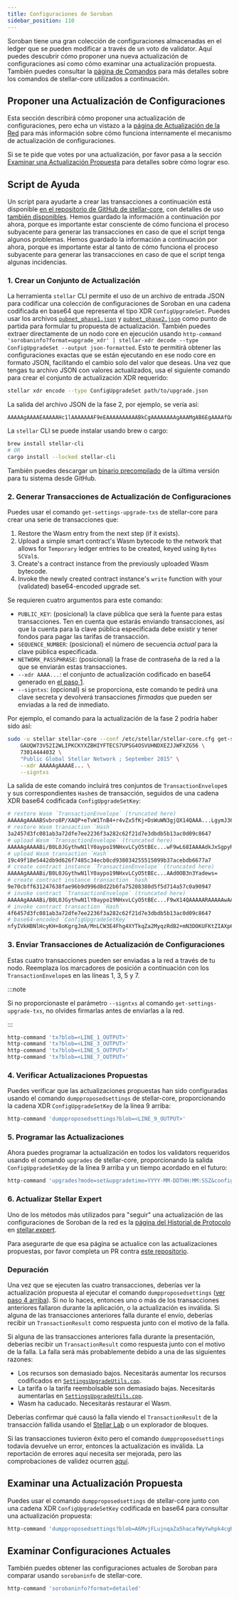 ```yaml
---
title: Configuraciones de Soroban
sidebar_position: 110
---
```



Soroban tiene una gran colección de configuraciones almacenadas en el ledger que se pueden modificar a través de un voto de validator. Aquí puedes descubrir cómo proponer una nueva actualización de configuraciones así como cómo examinar una actualización propuesta. También puedes consultar la [página de Comandos](./commands.mdx) para más detalles sobre los comandos de stellar-core utilizados a continuación.

## Proponer una Actualización de Configuraciones

Esta sección describirá cómo proponer una actualización de configuraciones, pero echa un vistazo a la [página de Actualización de la Red](./network-upgrades.mdx#upgrading-soroban-settings) para más información sobre cómo funciona internamente el mecanismo de actualización de configuraciones.

<Alert>

Si se te pide que votes por una actualización, por favor pasa a la sección [Examinar una Actualización Propuesta](#examine-a-proposed-upgrade) para detalles sobre cómo lograr eso.

</Alert>

## Script de Ayuda

Un script para ayudarte a crear las transacciones a continuación está disponible [en el repositorio de GitHub de stellar-core](https://github.com/stellar/stellar-core/blob/master/scripts/settings-helper.sh), con detalles de uso [también disponibles](https://github.com/stellar/stellar-core/blob/master/scripts/README.md). Hemos guardado la información a continuación por ahora, porque es importante estar consciente de cómo funciona el proceso subyacente para generar las transacciones en caso de que el script tenga algunos problemas. Hemos guardado la información a continuación por ahora, porque es importante estar al tanto de cómo funciona el proceso subyacente para generar las transacciones en caso de que el script tenga algunas incidencias.

### 1. Crear un Conjunto de Actualización

La herramienta `stellar` CLI permite el uso de un archivo de entrada JSON para codificar una colección de configuraciones de Soroban en una cadena codificada en base64 que representa el tipo XDR `ConfigUpgradeSet`. Puedes usar los archivos [`pubnet_phase1.json`] y [`pubnet_phase2.json`] como punto de partida para formular tu propuesta de actualización. También puedes extraer directamente de un nodo core en ejecución usando `http-command 'sorobaninfo?format=upgrade_xdr' | stellar-xdr decode --type ConfigUpgradeSet --output json-formatted`. Esto te permitirá obtener las configuraciones exactas que se están ejecutando en ese nodo core en formato JSON, facilitando el cambio solo del valor que deseas. Una vez que tengas tu archivo JSON con valores actualizados, usa el siguiente comando para crear el conjunto de actualización XDR requerido:

```bash
stellar xdr encode --type ConfigUpgradeSet path/to/upgrade.json
```

La salida del archivo JSON de la fase 2, por ejemplo, se vería así:

```text
AAAAAgAAAAEAAAAAHc1lAAAAAAAF9eEAAAAAAAAAABkCgAAAAAAAAgAAAMgAB6EgAAAAfQABEXAAAAAoAAIIAAAAABkAAQQAAAAAAAAAGGoAAAAAAAAnEAAAAAAAAAb6AAAAAukO3QD///////0NfwAAAAAAAOFfAAAD6A==
```

<Alert>

La `stellar` CLI se puede instalar usando brew o cargo:

```bash
brew install stellar-cli
# OR
cargo install --locked stellar-cli
```

También puedes descargar un [binario precompilado] de la última versión para tu sistema desde GitHub.

</Alert>

### 2. Generar Transacciones de Actualización de Configuraciones

Puedes usar el comando `get-settings-upgrade-txs` de stellar-core para crear una serie de transacciones que:

1. Restore the Wasm entry from the next step (if it exists).
2. Upload a simple smart contract's Wasm bytecode to the network that allows for `Temporary` ledger entries to be created, keyed using `Bytes` `SCVal`s.
3. Create's a contract instance from the previously uploaded Wasm bytecode.
4. Invoke the newly created contract instance's `write` function with your (validated) base64-encoded upgrade set.

Se requieren cuatro argumentos para este comando:

- `PUBLIC_KEY`: (posicional) la clave pública que será la fuente para estas transacciones. Ten en cuenta que estarás enviando transacciones, así que la cuenta para la clave pública especificada debe existir y tener fondos para pagar las tarifas de transacción.
- `SEQUENCE_NUMBER`: (posicional) el número de secuencia _actual_ para la clave pública especificada.
- `NETWORK_PASSPHRASE`: (posicional) la frase de contraseña de la red a la que se enviarán estas transacciones.
- `--xdr AAAA...`: el conjunto de actualización codificado en base64 generado en [el paso 1](#1-create-an-upgrade-set).
- `--signtxs`: (opcional) si se proporciona, este comando te pedirá una clave secreta y devolverá transacciones _firmadas_ que pueden ser enviadas a la red de inmediato.

Por ejemplo, el comando para la actualización de la fase 2 podría haber sido así:

```bash
sudo -u stellar stellar-core --conf /etc/stellar/stellar-core.cfg get-settings-upgrade-txs \
    GAUQW73V52I2WLIPKCKYXZBHIYFTECS7UPSG4OSVUHNDXEZJJWFXZG56 \
    73014444032 \
    "Public Global Stellar Network ; September 2015" \
    --xdr AAAAAgAAAAE... \
    --signtxs
```

La salida de este comando incluirá tres conjuntos de `TransactionEnvelope`s y sus correspondientes `Hash`es de transacción, seguidos de una cadena XDR base64 codificada `ConfigUpgradeSetKey`:

```bash showLineNumbers
# restore Wasm `TransactionEnvelope` (truncated here)
AAAAAgAAAABSvbro8P/XAQP+eTvW1TnB4+r4vZx5fKj+DsWuWN3gjQX14QAAA...LgymJ36XIBrUVMU2wg=
# restore Wasm transaction `Hash`
3a2457d3fc081ab3a72dfe7ee2236f3a282c62f21d7e3dbdb5b13ac0d09c8647
# upload Wasm `TransactionEnvelope` (truncated here)
AAAAAgAAAABi/B0L0JGythwN1lY0aypo19NHxvLCyO5tBEc...wF9wL68IAAAAdkJxSgpyRStTvbSA9jgs=
# upload Wasm transaction `Hash`
19c49f18e5442db9d626f7485c34ecb0cd938034255515099b37acebdb6677a7
# create contract instance `TransactionEnvelope` (truncated here)
AAAAAgAAAABi/B0L0JGythwN1lY0aypo19NHxvLCyO5tBEc...AAd0OB3n3Yadews=
# create contract instance transaction `hash`
9e70cbff631247638fae96b9d996d8d22b6fa75208380d5f5d714a57c0a90947
# invoke contract `TransactionEnvelope` (truncated here)
AAAAAgAAAABi/B0L0JGythwN1lY0aypo19NHxvLCyO5tBEc...F9wX14QAAAAARAAAAAwAAAAAAAAAAAAAAAQAAAAAAAAAYAAAAAAAAAAGd/IhWQcE2UdzIof7ygqCuAmYD8ycsJbB
# invoke contract transaction `Hash`
4f6457d3fc081ab3a72dfe7ee2236f3a282c62f21d7e3dbdb5b13ac0d09c8647
# base64-encoded `ConfigUpgradeSetKey`
nfyIVkHBNlHcyKH+8oKgrgJmA/MnLCW3E4Fhg4XYTkqZa2MyqzRdB2+mN3DOKUFKtZIAXp6o3DHrkgR0mo7rUw==
```

### 3. Enviar Transacciones de Actualización de Configuraciones

Estas cuatro transacciones pueden ser enviadas a la red a través de tu nodo. Reemplaza los marcadores de posición a continuación con los `TransactionEnvelope`s en las líneas 1, 3, 5 y 7.

:::note

Si no proporcionaste el parámetro `--signtxs` al comando `get-settings-upgrade-txs`, no olvides firmarlas antes de enviarlas a la red.

:::

```bash
http-command 'tx?blob=<LINE_1_OUTPUT>'
http-command 'tx?blob=<LINE_3_OUTPUT>'
http-command 'tx?blob=<LINE_5_OUTPUT>'
http-command 'tx?blob=<LINE_7_OUTPUT>'
```

### 4. Verificar Actualizaciones Propuestas

Puedes verificar que las actualizaciones propuestas han sido configuradas usando el comando `dumpproposedsettings` de stellar-core, proporcionando la cadena XDR `ConfigUpgradeSetKey` de la línea 9 arriba:

```bash
http-command 'dumpproposedsettings?blob=<LINE_9_OUTPUT>'
```

### 5. Programar las Actualizaciones

Ahora puedes programar la actualización en todos los validators requeridos usando el comando `upgrades` de stellar-core, proporcionando la salida `ConfigUpgradeSetKey` de la línea 9 arriba y un tiempo acordado en el futuro:

```bash
http-command 'upgrades?mode=set&upgradetime=YYYY-MM-DDTHH:MM:SSZ&configupgradesetkey=<LINE_9_OUTPUT>'
```

### 6. Actualizar Stellar Expert

Uno de los métodos más utilizados para "seguir" una actualización de las configuraciones de Soroban de la red es la [página del Historial de Protocolo] en [stellar.expert].

Para asegurarte de que esa página se actualice con las actualizaciones propuestas, por favor completa un PR contra [este repositorio].

### Depuración

Una vez que se ejecuten las cuatro transacciones, deberías ver la actualización propuesta al ejecutar el comando `dumpproposedsettings` ([ver paso 4 arriba](#4-verify-proposed-upgrades)). Si no lo haces, entonces uno o más de los transacciones anteriores fallaron durante la aplicación, o la actualización es inválida. Si alguna de las transacciones anteriores falla durante el envío, deberías recibir un `TransactionResult` como respuesta junto con el motivo de la falla.

Si alguna de las transacciones anteriores falla durante la presentación, deberías recibir un `TransactionResult` como respuesta junto con el motivo de la falla. La falla será más probablemente debido a una de las siguientes razones:

- Los recursos son demasiado bajos. Necesitarás aumentar los recursos codificados en [`SettingsUpgradeUtils.cpp`].
- La tarifa o la tarifa reembolsable son demasiado bajas. Necesitarás aumentarlas en [`SettingsUpgradeUtils.cpp`].
- Wasm ha caducado. Necesitarás restaurar el Wasm.

Deberías confirmar qué causó la falla viendo el `TransactionResult` de la transacción fallida usando el [Stellar Lab](https://lab.stellar.org) o un explorador de bloques.

Si las transacciones tuvieron éxito pero el comando `dumpproposedsettings` todavía devuelve un error, entonces la actualización es inválida. La reportación de errores aquí necesita ser mejorada, pero las comprobaciones de validez ocurren [aquí](https://github.com/stellar/stellar-core/blob/3007c595c2fe9b53502aa0daf8089d119a9c37cb/src/herder/Upgrades.cpp#L1451).

## Examinar una Actualización Propuesta

Puedes usar el comando `dumpproposedsettings` de stellar-core junto con una cadena XDR `ConfigUpgradeSetKey` codificada en base64 para consultar una actualización propuesta:

```bash
http-command 'dumpproposedsettings?blob=A6MvjFLujnqaZa5hacafWyYwhpk4cgRpyu0z6ilZ0pm1S7fmjSNnsyjGwGodLGiD8ss8S1AHiOBBb6GQbOeMbw=='
```

## Examinar Configuraciones Actuales

También puedes obtener las configuraciones actuales de Soroban para comparar usando `sorobaninfo` de stellar-core.

```bash
http-command 'sorobaninfo?format=detailed'
```

[`pubnet_phase1.json`]: https://github.com/stellar/stellar-core/blob/master/soroban-settings/pubnet_phase1.json
[`pubnet_phase2.json`]: https://github.com/stellar/stellar-core/blob/master/soroban-settings/pubnet_phase2.json
[binario precompilado]: https://github.com/stellar/stellar-cli/releases/latest
[página del historial de protocolo]: https://stellar.expert/explorer/pubnet/protocol-history
[stellar.expert]: https://stellar.expert
[este repositorio]: https://github.com/stellar-expert/staged-soroban-upgrades
[`settingsupgradeutils.cpp`]: https://github.com/stellar/stellar-core/blob/master/src/main/SettingsUpgradeUtils.cpp
